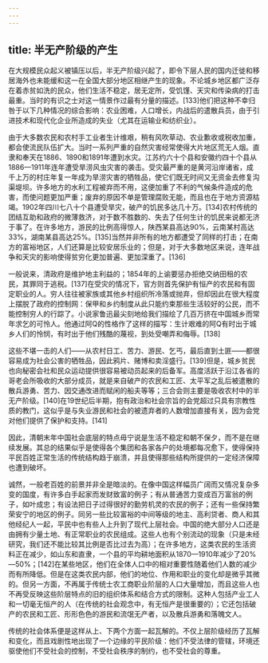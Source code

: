 ```yaml
---
---
---
```

title: 半无产阶级的产生
---



在大规模民众起义被镇压以后，半无产阶级兴起了，即令下层人民的国内迁徙和移居海外也未能缓和这一在全国大部分地区相继产生的现象。不论城乡地区都广泛存在着赤贫如洗的民众，他们生活不稳定，居无定所，受饥馑、天灾和传染病的打击最重。当时的有识之士对这一情景作过最有分量的描述。[133]他们把这种不幸归咎于以下几种情况的综合影响：农业困难，人口增长，内战后的遣散兵员，由于引进技术和现代化企业所造成的失业（尤其在运输业和纺织业）。

由于大多数农民和农村手工业者生计维艰，稍有风吹草动、农业歉收或税收加重，都会使流民队伍扩大。当时一系列严重的自然灾害经常使得大片地区荒无人烟。直隶和奉天在1886、1890和1891年遭到水灾。江苏约六十个县和安徽约四十个县从1886—1911年连年遭受旱涝风虫灾害的袭击。受灾最严重的是黄河沿岸诸省，成千上万的村庄年复一年成为旱涝灾害的牺牲品，使它们既无时间又无资金去修复沟渠堤坝。许多地方的水利工程被弃而不用，这便加重了不利的气候条件造成的危害，而使问题更加严重；废弃的原因不单是管理腐败无能，而且也在于地方资源枯竭。1902年四川七八十个县遭受旱灾，破产的饥民多达几十万。[134]农村传统的团结互助和政府的微薄救济，对于数不胜数的、失去了任何生计的饥民来说都无济于事了。在许多地方，游民的比例高得惊人，陕西某县高达90%，云南某村高达33%，湖南某县高达25%。[135]当然并非所有的地方都遭受了同样的打击；在南方的富裕地区，人们还算是比较安居乐业的；但是，对于大多数地区来说，连年战争和天灾的影响使得贫穷化更加普遍、更加深重了。[136]

一般说来，清政府是维护地主利益的；1854年的上谕要惩办拒绝交纳田租的农民，其罪同于逃税。[137]在受灾的情况下，官方则首先保护有恒产的农民和有固定职业的人。穷人往往被家族或其他乡村组织所冷落或抛弃，但却因此在很大程度上摆脱了政府的控制网：保甲和乡约制度从此只能约束那些生活较好的公民，而不能控制穷人的行踪了。小说家鲁迅最尖刻地给我们描绘了几百万挤在中国城乡而常年求乞的可怜人。他通过阿Q的性格作了这样的描写：生计艰难的阿Q有时出于城乡人们的怜悯，有时出于他们残酷的蔑视，到处受嘲弄和侮辱。[138]

这些不堪一击的人们——从农村日工、苦力、游民、乞丐，最后直到土匪——都很容易成为社会公害的牺牲品，因此鸦片、赌博和卖淫盛行。[139]但是，城乡贫民也向秘密会社和民众运动提供很容易被动员起来的后备军。高度活跃于沿江各省的哥老会所吸收的大部分成员，就是来自破产的农民和工匠、太平军之乱后被遣散的散兵游勇、苦力、因交通改进而赋闲的船夫等等；三合会则主要是吸收农村中的半无产阶级。[140]在19世纪后半期，抱有政治和社会宗旨的会党超过只具有宗教性质的教门，这似乎是与失业游民和社会的被遗弃者的人数增加直接有关，因为会党对他们提供了保护和支持。[141]

因此，清朝末年中国社会底层的特点毋宁说是生活不稳定和朝不保夕，而不是在继续发展。其总的结果似乎是使得各个集团和各家各户的处境都每况愈下，使得保持平民百姓正常生活的传统结构趋于崩溃，并且使得那些结构所提供的一定经济保障也遭到破坏。

诚然，一般老百姓的前景并非全是暗淡的。在像中国这样幅员广阔而又情况复杂多变的国度，有许多白手起家而发财致富的例子；有从普通苦力变成百万富翁的例子，如叶成忠；有设法把日子过得很好的勤劳机灵的农民的例子；还有一些保持繁荣安宁的地区的例子。同另一些比较富裕的中间等级的地主、高利贷者、商人和其他经纪人一起，平民中也有些人上升到了现代上层社会。中国的绝大部分人口还是由拥有少量土地、有正常职业的农民组成。这些人也有个别流动的现象（只是未经研究，我们还不能比较其比例是否比过去为高）；在许多地方，这类农民的生活资料正在减少，如山东和直隶，一个县的平均耕地面积从1870—1910年减少了20%—50%；[142]在某些地区，他们在全体人口中的相对重要性随着他们人数的减少而有所降低。但是在这类农民内部，他们的地位、作用和职业的变化却是微乎其微的。但另一方面，不再属于传统士农工商职业阶层的人口大量增加，而且这些人也不再受反映这些阶层特点的旧的组织体系和结合方式的限制。这种人包括产业工人和一切毫无恒产的人（在传统的社会观念中，有无恒产是很重要的）；它还包括破产的农民和工匠、形形色色的游民和流氓无产者，以及散兵游勇和落魄文人。

传统的社会体系便是这样从上、下两个方面一起瓦解的。不仅上层阶级经历了瓦解和变化，而且戏剧性地出现了一个边缘的平民阶级：他们不受法律的管辖，环境还驱使他们不受社会的控制，不受社会秩序的制约，也不受社会的尊重。